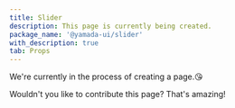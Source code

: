 ```yaml
---
title: Slider
description: This page is currently being created.
package_name: '@yamada-ui/slider'
with_description: true
tab: Props
---
```


We're currently in the process of creating a page.😘

Wouldn't you like to contribute this page? That's amazing!
